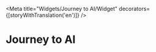 
<Meta
  title="Widgets/Journey to AI/Widget"
  decorators={[storyWithTranslation('en')]}
/>

# Journey to AI
<Story id="widgets-journey-to-ai-components--default" />
